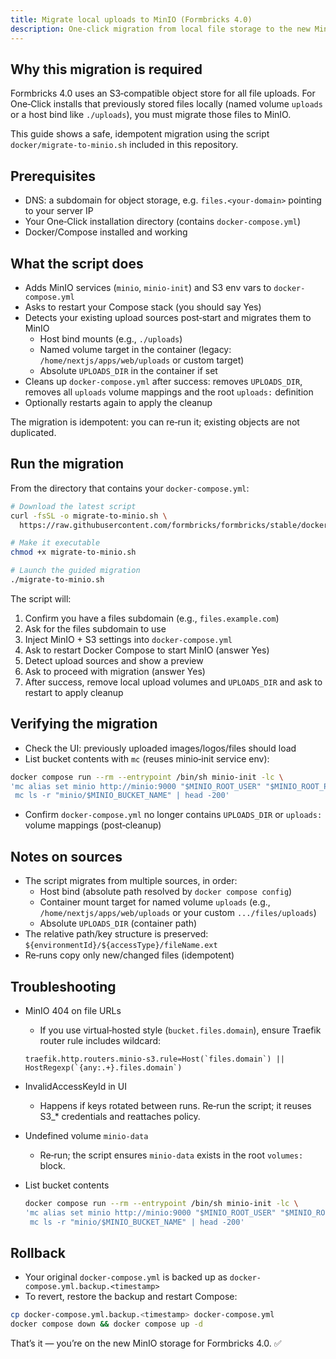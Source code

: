 ```yaml
---
title: Migrate local uploads to MinIO (Formbricks 4.0)
description: One‑click migration from local file storage to the new MinIO storage required in 4.0
---
```


## Why this migration is required

Formbricks 4.0 uses an S3‑compatible object store for all file uploads. For One‑Click installs that previously stored files locally (named volume `uploads` or a host bind like `./uploads`), you must migrate those files to MinIO.

This guide shows a safe, idempotent migration using the script `docker/migrate-to-minio.sh` included in this repository.

## Prerequisites

- DNS: a subdomain for object storage, e.g. `files.<your-domain>` pointing to your server IP
- Your One‑Click installation directory (contains `docker-compose.yml`)
- Docker/Compose installed and working

## What the script does

- Adds MinIO services (`minio`, `minio-init`) and S3 env vars to `docker-compose.yml`
- Asks to restart your Compose stack (you should say Yes)
- Detects your existing upload sources post‑start and migrates them to MinIO
  - Host bind mounts (e.g., `./uploads`)
  - Named volume target in the container (legacy: `/home/nextjs/apps/web/uploads` or custom target)
  - Absolute `UPLOADS_DIR` in the container if set
- Cleans up `docker-compose.yml` after success: removes `UPLOADS_DIR`, removes all `uploads` volume mappings and the root `uploads:` definition
- Optionally restarts again to apply the cleanup

The migration is idempotent: you can re‑run it; existing objects are not duplicated.

## Run the migration

From the directory that contains your `docker-compose.yml`:

```bash
# Download the latest script
curl -fsSL -o migrate-to-minio.sh \
  https://raw.githubusercontent.com/formbricks/formbricks/stable/docker/migrate-to-minio.sh

# Make it executable
chmod +x migrate-to-minio.sh

# Launch the guided migration
./migrate-to-minio.sh
```

The script will:

1. Confirm you have a files subdomain (e.g., `files.example.com`)
2. Ask for the files subdomain to use
3. Inject MinIO + S3 settings into `docker-compose.yml`
4. Ask to restart Docker Compose to start MinIO (answer Yes)
5. Detect upload sources and show a preview
6. Ask to proceed with migration (answer Yes)
7. After success, remove local upload volumes and `UPLOADS_DIR` and ask to restart to apply cleanup

## Verifying the migration

- Check the UI: previously uploaded images/logos/files should load
- List bucket contents with `mc` (reuses minio‑init service env):

```bash
docker compose run --rm --entrypoint /bin/sh minio-init -lc \
'mc alias set minio http://minio:9000 "$MINIO_ROOT_USER" "$MINIO_ROOT_PASSWORD" && \
 mc ls -r "minio/$MINIO_BUCKET_NAME" | head -200'
```

- Confirm `docker-compose.yml` no longer contains `UPLOADS_DIR` or `uploads:` volume mappings (post‑cleanup)

## Notes on sources

- The script migrates from multiple sources, in order:
  - Host bind (absolute path resolved by `docker compose config`)
  - Container mount target for named volume `uploads` (e.g., `/home/nextjs/apps/web/uploads` or your custom `.../files/uploads`)
  - Absolute `UPLOADS_DIR` (container path)
- The relative path/key structure is preserved: `${environmentId}/${accessType}/fileName.ext`
- Re‑runs copy only new/changed files (idempotent)

## Troubleshooting

- MinIO 404 on file URLs
  - If you use virtual‑hosted style (`bucket.files.domain`), ensure Traefik router rule includes wildcard:
  ```
  traefik.http.routers.minio-s3.rule=Host(`files.domain`) || HostRegexp(`{any:.+}.files.domain`)
  ```
- InvalidAccessKeyId in UI

  - Happens if keys rotated between runs. Re‑run the script; it reuses S3\_\* credentials and reattaches policy.

- Undefined volume `minio-data`

  - Re‑run; the script ensures `minio-data` exists in the root `volumes:` block.

- List bucket contents
  ```bash
  docker compose run --rm --entrypoint /bin/sh minio-init -lc \
  'mc alias set minio http://minio:9000 "$MINIO_ROOT_USER" "$MINIO_ROOT_PASSWORD"; \
   mc ls -r "minio/$MINIO_BUCKET_NAME" | head -200'
  ```

## Rollback

- Your original `docker-compose.yml` is backed up as `docker-compose.yml.backup.<timestamp>`
- To revert, restore the backup and restart Compose:

```bash
cp docker-compose.yml.backup.<timestamp> docker-compose.yml
docker compose down && docker compose up -d
```

That’s it — you’re on the new MinIO storage for Formbricks 4.0. ✅
